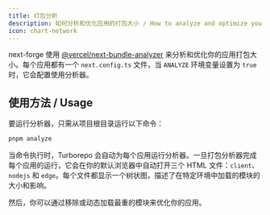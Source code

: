 ```yaml
---
title: 打包分析
description: 如何分析和优化应用的打包大小 / How to analyze and optimize your app's bundle size
icon: chart-network
---
```


next-forge 使用 [@vercel/next-bundle-analyzer](https://github.com/vercel/next-bundle-analyzer) 来分析和优化你的应用打包大小。每个应用都有一个 `next.config.ts` 文件，当 `ANALYZE` 环境变量设置为 `true` 时，它会配置使用分析器。

## 使用方法 / Usage

要运行分析器，只需从项目根目录运行以下命令：

```sh Terminal
pnpm analyze
```

当命令执行时，Turborepo 会自动为每个应用运行分析器。一旦打包分析器完成每个应用的运行，它会在你的默认浏览器中自动打开三个 HTML 文件：`client`、`nodejs` 和 `edge`。每个文件都显示一个树状图，描述了在特定环境中加载的模块的大小和影响。

然后，你可以通过移除或动态加载最重的模块来优化你的应用。
